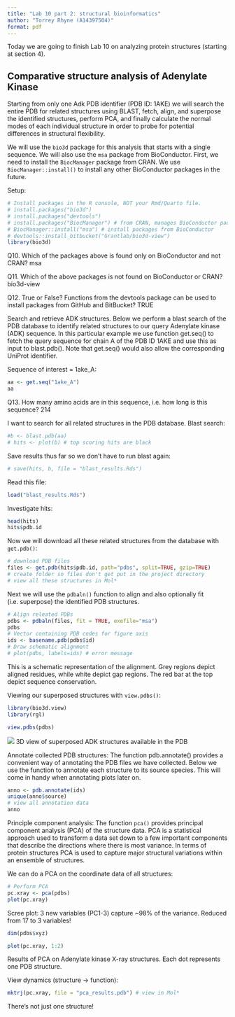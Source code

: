 ```yaml
---
title: "Lab 10 part 2: structural bioinformatics"
author: "Torrey Rhyne (A14397504)"
format: pdf
---
```


Today we are going to finish Lab 10 on analyzing protein structures (starting at section 4).

## Comparative structure analysis of Adenylate Kinase

Starting from only one Adk PDB identifier (PDB ID: 1AKE) we will search the entire PDB for related structures using BLAST, fetch, align, and superpose the identified structures, perform PCA, and finally calculate the normal modes of each individual structure in order to probe for potential differences in structural flexibility.

We will use the `bio3d` package for this analysis that starts with a single sequence.
We will also use the `msa` package from BioConductor. First, we need to install the `BiocManager` package from CRAN.
We use `BiocManager::install()` to install any other BioConductor packages in the future.

Setup:
```r
# Install packages in the R console, NOT your Rmd/Quarto file.
# install.packages("bio3d")
# install.packages("devtools")
# install.packages("BiocManager") # from CRAN, manages BioConductor packages
# BiocManager::install("msa") # install packages from BioConductor
# devtools::install_bitbucket("Grantlab/bio3d-view")
library(bio3d)
```

Q10. Which of the packages above is found only on BioConductor and not CRAN? 
msa

Q11. Which of the above packages is not found on BioConductor or CRAN?
bio3d-view

Q12. True or False? Functions from the devtools package can be used to install packages from GitHub and BitBucket? 
TRUE

Search and retrieve ADK structures.
Below we perform a blast search of the PDB database to identify related structures to our query Adenylate kinase (ADK) sequence. In this particular example we use function get.seq() to fetch the query sequence for chain A of the PDB ID 1AKE and use this as input to blast.pdb(). Note that get.seq() would also allow the corresponding UniProt identifier.

Sequence of interest = 1ake_A:
```r
aa <- get.seq("1ake_A")
aa
```

Q13. How many amino acids are in this sequence, i.e. how long is this sequence? 
214

I want to search for all related structures in the PDB database.
Blast search:
```r
#b <- blast.pdb(aa)
# hits <- plot(b) # top scoring hits are black
```

Save results thus far so we don't have to run blast again:
```r
# save(hits, b, file = "blast_results.Rds")
```

Read this file:
```r
load("blast_results.Rds")
```

Investigate hits:
```r
head(hits)
hits$pdb.id
```

Now we will download all these related structures from the database with `get.pdb()`:
```r
# download PDB files
files <- get.pdb(hits$pdb.id, path="pdbs", split=TRUE, gzip=TRUE)
# create folder so files don't get put in the project directory
# view all these structures in Mol*
```

Next we will use the `pdbaln()` function to align and also optionally fit (i.e. superpose) the identified PDB structures.
```r
# Align releated PDBs
pdbs <- pdbaln(files, fit = TRUE, exefile="msa")
pdbs
# Vector containing PDB codes for figure axis
ids <- basename.pdb(pdbs$id)
# Draw schematic alignment
# plot(pdbs, labels=ids) # error message
```
This is a schematic representation of the alignment. Grey regions depict aligned residues, while white depict gap regions. The red bar at the top depict sequence conservation.

Viewing our superposed structures with `view.pdbs()`:
```r
library(bio3d.view)
library(rgl)

view.pdbs(pdbs)
```

![](ADK.png)
3D view of superposed ADK structures available in the PDB

Annotate collected PDB structures: The function pdb.annotate() provides a convenient way of annotating the PDB files we have collected. Below we use the function to annotate each structure to its source species. This will come in handy when annotating plots later on.

```r
anno <- pdb.annotate(ids)
unique(anno$source)
# view all annotation data
anno
```

Principle component analysis: The function `pca()` provides principal component analysis (PCA) of the structure data. PCA is a statistical approach used to transform a data set down to a few important components that describe the directions where there is most variance. In terms of protein structures PCA is used to capture major structural variations within an ensemble of structures.

We can do a PCA on the coordinate data of all structures:
```r
# Perform PCA
pc.xray <- pca(pdbs)
plot(pc.xray)
```
Scree plot: 3 new variables (PC1-3) capture ~98% of the variance. Reduced from 17 to 3 variables!

```r
dim(pdbs$xyz)
```

```r
plot(pc.xray, 1:2)
```
Results of PCA on Adenylate kinase X-ray structures. Each dot represents one PDB structure.

View dynamics (structure -> function):
```r
mktrj(pc.xray, file = "pca_results.pdb") # view in Mol*
```
There's not just one structure!


